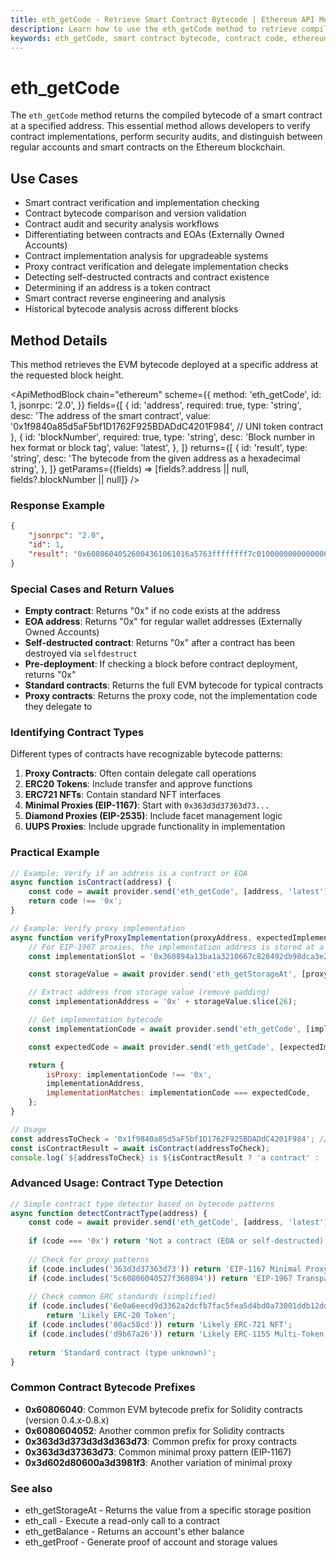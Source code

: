 ```yaml
---
title: eth_getCode - Retrieve Smart Contract Bytecode | Ethereum API Methods
description: Learn how to use the eth_getCode method to retrieve compiled bytecode from Ethereum smart contracts. Includes examples for bytecode verification and analysis.
keywords: eth_getCode, smart contract bytecode, contract code, ethereum contract, bytecode verification, evm code, contract analysis, solidity bytecode, contract detection, proxy contract
---
```


# eth_getCode

The `eth_getCode` method returns the compiled bytecode of a smart contract at a specified address. This essential method allows developers to verify contract implementations, perform security audits, and distinguish between regular accounts and smart contracts on the Ethereum blockchain.

## Use Cases

- Smart contract verification and implementation checking
- Contract bytecode comparison and version validation
- Contract audit and security analysis workflows
- Differentiating between contracts and EOAs (Externally Owned Accounts)
- Contract implementation analysis for upgradeable systems
- Proxy contract verification and delegate implementation checks
- Detecting self-destructed contracts and contract existence
- Determining if an address is a token contract
- Smart contract reverse engineering and analysis
- Historical bytecode analysis across different blocks

## Method Details

This method retrieves the EVM bytecode deployed at a specific address at the requested block height.

<ApiMethodBlock
	chain="ethereum"
	scheme={{
		method: 'eth_getCode',
		id: 1,
		jsonrpc: '2.0',
	}}
	fields={[
		{
			id: 'address',
			required: true,
			type: 'string',
			desc: 'The address of the smart contract',
			value: '0x1f9840a85d5aF5bf1D1762F925BDADdC4201F984', // UNI token contract
		},
		{
			id: 'blockNumber',
			required: true,
			type: 'string',
			desc: 'Block number in hex format or block tag',
			value: 'latest',
		},
	]}
	returns={[
		{
			id: 'result',
			type: 'string',
			desc: 'The bytecode from the given address as a hexadecimal string',
		},
	]}
	getParams={(fields) => [fields?.address || null, fields?.blockNumber || null]}
/>

### Response Example

```json
{
	"jsonrpc": "2.0",
	"id": 1,
	"result": "0x60806040526004361061016a5763ffffffff7c010000000000000000000000000000000000000000000000000000000060003504166306fdde03811461016f578063095ea7b3146101f957806318160ddd1461023957806323b872dd14610260578063313ce567146102a..." // Truncated for brevity
}
```

### Special Cases and Return Values

- **Empty contract**: Returns "0x" if no code exists at the address
- **EOA address**: Returns "0x" for regular wallet addresses (Externally Owned Accounts)
- **Self-destructed contract**: Returns "0x" after a contract has been destroyed via `selfdestruct`
- **Pre-deployment**: If checking a block before contract deployment, returns "0x"
- **Standard contracts**: Returns the full EVM bytecode for typical contracts
- **Proxy contracts**: Returns the proxy code, not the implementation code they delegate to

### Identifying Contract Types

Different types of contracts have recognizable bytecode patterns:

1. **Proxy Contracts**: Often contain delegate call operations 
2. **ERC20 Tokens**: Include transfer and approve functions
3. **ERC721 NFTs**: Contain standard NFT interfaces
4. **Minimal Proxies (EIP-1167)**: Start with `0x363d3d37363d73...`
5. **Diamond Proxies (EIP-2535)**: Include facet management logic
6. **UUPS Proxies**: Include upgrade functionality in implementation

### Practical Example

```javascript
// Example: Verify if an address is a contract or EOA
async function isContract(address) {
	const code = await provider.send('eth_getCode', [address, 'latest']);
	return code !== '0x';
}

// Example: Verify proxy implementation
async function verifyProxyImplementation(proxyAddress, expectedImplementation) {
	// For EIP-1967 proxies, the implementation address is stored at a specific slot
	const implementationSlot = '0x360894a13ba1a3210667c828492db98dca3e2076cc3735a920a3ca505d382bbc';

	const storageValue = await provider.send('eth_getStorageAt', [proxyAddress, implementationSlot, 'latest']);

	// Extract address from storage value (remove padding)
	const implementationAddress = '0x' + storageValue.slice(26);

	// Get implementation bytecode
	const implementationCode = await provider.send('eth_getCode', [implementationAddress, 'latest']);

	const expectedCode = await provider.send('eth_getCode', [expectedImplementation, 'latest']);

	return {
		isProxy: implementationCode !== '0x',
		implementationAddress,
		implementationMatches: implementationCode === expectedCode,
	};
}

// Usage
const addressToCheck = '0x1f9840a85d5aF5bf1D1762F925BDADdC4201F984'; // UNI token
const isContractResult = await isContract(addressToCheck);
console.log(`${addressToCheck} is ${isContractResult ? 'a contract' : 'an EOA'}`);
```

### Advanced Usage: Contract Type Detection

```javascript
// Simple contract type detector based on bytecode patterns
async function detectContractType(address) {
    const code = await provider.send('eth_getCode', [address, 'latest']);
    
    if (code === '0x') return 'Not a contract (EOA or self-destructed)';
    
    // Check for proxy patterns
    if (code.includes('363d3d37363d73')) return 'EIP-1167 Minimal Proxy';
    if (code.includes('5c60806040527f360894')) return 'EIP-1967 Transparent Proxy';
    
    // Check common ERC standards (simplified)
    if (code.includes('6e0a6eecd9d3362a2dcfb7fac5fea5d4bd0a73001ddb12dd96e21df6ab138d72')) 
        return 'Likely ERC-20 Token';
    if (code.includes('80ac58cd')) return 'Likely ERC-721 NFT';
    if (code.includes('d9b67a26')) return 'Likely ERC-1155 Multi-Token';
    
    return 'Standard contract (type unknown)';
}
```

### Common Contract Bytecode Prefixes

- **0x60806040**: Common EVM bytecode prefix for Solidity contracts (version 0.4.x-0.8.x)
- **0x6080604052**: Another common prefix for Solidity contracts
- **0x363d3d373d3d3d363d73**: Common prefix for proxy contracts
- **0x363d3d37363d73**: Common minimal proxy pattern (EIP-1167)
- **0x3d602d80600a3d3981f3**: Another variation of minimal proxy

### See also

- <Link to="/docs/ethereum/core-methods/eth_getStorageAt" title="Access contract storage">eth_getStorageAt</Link> - Returns the value from a specific storage position
- <Link to="/docs/ethereum/core-methods/eth_call" title="Execute contract calls">eth_call</Link> - Execute a read-only call to a contract
- <Link to="/docs/ethereum/core-methods/eth_getBalance" title="Check account balance">eth_getBalance</Link> - Returns an account's ether balance
- <Link to="/docs/ethereum/core-methods/eth_getProof" title="Generate contract state proofs">eth_getProof</Link> - Generate proof of account and storage values
